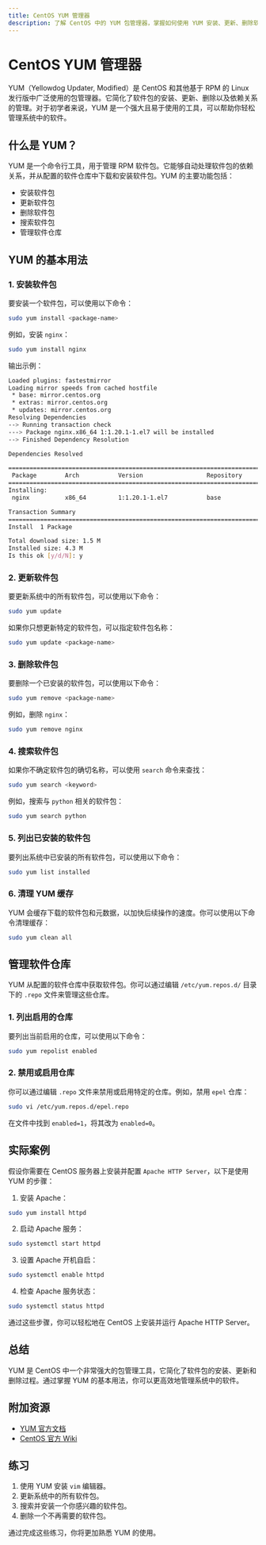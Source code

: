 ```yaml
---
title: CentOS YUM 管理器
description: 了解 CentOS 中的 YUM 包管理器，掌握如何使用 YUM 安装、更新、删除软件包，以及管理软件仓库。
---
```


# CentOS YUM 管理器

YUM（Yellowdog Updater, Modified）是 CentOS 和其他基于 RPM 的 Linux 发行版中广泛使用的包管理器。它简化了软件包的安装、更新、删除以及依赖关系的管理。对于初学者来说，YUM 是一个强大且易于使用的工具，可以帮助你轻松管理系统中的软件。

## 什么是 YUM？

YUM 是一个命令行工具，用于管理 RPM 软件包。它能够自动处理软件包的依赖关系，并从配置的软件仓库中下载和安装软件包。YUM 的主要功能包括：

- 安装软件包
- 更新软件包
- 删除软件包
- 搜索软件包
- 管理软件仓库

## YUM 的基本用法

### 1. 安装软件包

要安装一个软件包，可以使用以下命令：

```bash
sudo yum install <package-name>
```

例如，安装 `nginx`：

```bash
sudo yum install nginx
```

输出示例：

```bash
Loaded plugins: fastestmirror
Loading mirror speeds from cached hostfile
 * base: mirror.centos.org
 * extras: mirror.centos.org
 * updates: mirror.centos.org
Resolving Dependencies
--> Running transaction check
---> Package nginx.x86_64 1:1.20.1-1.el7 will be installed
--> Finished Dependency Resolution

Dependencies Resolved

================================================================================
 Package        Arch           Version                  Repository         Size
================================================================================
Installing:
 nginx          x86_64         1:1.20.1-1.el7           base             1.5 M

Transaction Summary
================================================================================
Install  1 Package

Total download size: 1.5 M
Installed size: 4.3 M
Is this ok [y/d/N]: y
```

### 2. 更新软件包

要更新系统中的所有软件包，可以使用以下命令：

```bash
sudo yum update
```

如果你只想更新特定的软件包，可以指定软件包名称：

```bash
sudo yum update <package-name>
```

### 3. 删除软件包

要删除一个已安装的软件包，可以使用以下命令：

```bash
sudo yum remove <package-name>
```

例如，删除 `nginx`：

```bash
sudo yum remove nginx
```

### 4. 搜索软件包

如果你不确定软件包的确切名称，可以使用 `search` 命令来查找：

```bash
sudo yum search <keyword>
```

例如，搜索与 `python` 相关的软件包：

```bash
sudo yum search python
```

### 5. 列出已安装的软件包

要列出系统中已安装的所有软件包，可以使用以下命令：

```bash
sudo yum list installed
```

### 6. 清理 YUM 缓存

YUM 会缓存下载的软件包和元数据，以加快后续操作的速度。你可以使用以下命令清理缓存：

```bash
sudo yum clean all
```

## 管理软件仓库

YUM 从配置的软件仓库中获取软件包。你可以通过编辑 `/etc/yum.repos.d/` 目录下的 `.repo` 文件来管理这些仓库。

### 1. 列出启用的仓库

要列出当前启用的仓库，可以使用以下命令：

```bash
sudo yum repolist enabled
```

### 2. 禁用或启用仓库

你可以通过编辑 `.repo` 文件来禁用或启用特定的仓库。例如，禁用 `epel` 仓库：

```bash
sudo vi /etc/yum.repos.d/epel.repo
```

在文件中找到 `enabled=1`，将其改为 `enabled=0`。

## 实际案例

假设你需要在 CentOS 服务器上安装并配置 `Apache HTTP Server`，以下是使用 YUM 的步骤：

1. 安装 Apache：

```bash
sudo yum install httpd
```

2. 启动 Apache 服务：

```bash
sudo systemctl start httpd
```

3. 设置 Apache 开机自启：

```bash
sudo systemctl enable httpd
```

4. 检查 Apache 服务状态：

```bash
sudo systemctl status httpd
```

通过这些步骤，你可以轻松地在 CentOS 上安装并运行 Apache HTTP Server。

## 总结

YUM 是 CentOS 中一个非常强大的包管理工具，它简化了软件包的安装、更新和删除过程。通过掌握 YUM 的基本用法，你可以更高效地管理系统中的软件。

## 附加资源

- [YUM 官方文档](https://access.redhat.com/documentation/en-us/red_hat_enterprise_linux/7/html/system_administrators_guide/ch-yum)
- [CentOS 官方 Wiki](https://wiki.centos.org/)

## 练习

1. 使用 YUM 安装 `vim` 编辑器。
2. 更新系统中的所有软件包。
3. 搜索并安装一个你感兴趣的软件包。
4. 删除一个不再需要的软件包。

通过完成这些练习，你将更加熟悉 YUM 的使用。